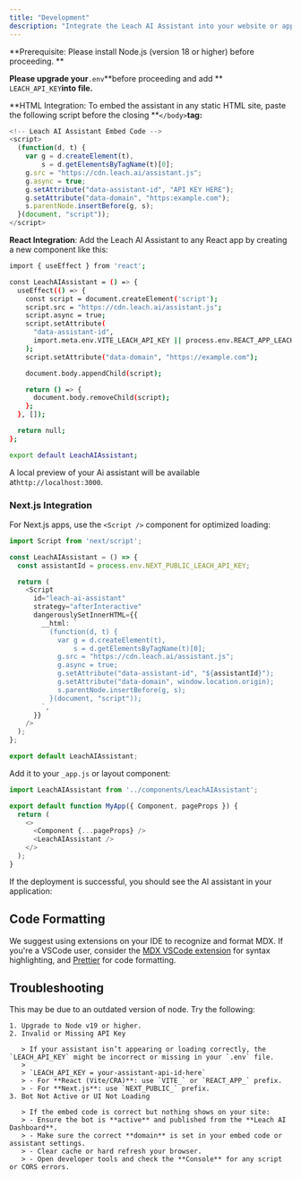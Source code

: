 ```yaml
---
title: "Development"
description: "Integrate the Leach AI Assistant into your website or application in just a few lines of code. Below are the methods for HTML, React, and Next.js environments."
---
```


<Info>
  **Prerequisite: Please install Node.js (version 18 or higher) before proceeding. **

  **Please upgrade your**`.env`**before proceeding and add ** `LEACH_API_KEY`**into file.** 
</Info>

**HTML Integration: To embed the assistant in any static HTML site, paste the following script before the closing **`</body>`**tag:** 

<CodeGroup>

```javascript filename [expandable]
<!-- Leach AI Assistant Embed Code -->
<script>
  (function(d, t) {
    var g = d.createElement(t),
        s = d.getElementsByTagName(t)[0];
    g.src = "https://cdn.leach.ai/assistant.js";
    g.async = true;
    g.setAttribute("data-assistant-id", "API KEY HERE");
    g.setAttribute("data-domain", "https:example.com");
    s.parentNode.insertBefore(g, s);
  }(document, "script"));
</script>
```

</CodeGroup>

**React Integration**: Add the Leach AI Assistant to any React app by creating a new component like this:

```bash
import { useEffect } from 'react';

const LeachAIAssistant = () => {
  useEffect(() => {
    const script = document.createElement('script');
    script.src = "https://cdn.leach.ai/assistant.js";
    script.async = true;
    script.setAttribute(
      "data-assistant-id",
      import.meta.env.VITE_LEACH_API_KEY || process.env.REACT_APP_LEACH_API_KEY
    );
    script.setAttribute("data-domain", "https://example.com");

    document.body.appendChild(script);

    return () => {
      document.body.removeChild(script);
    };
  }, []);

  return null;
};

export default LeachAIAssistant;
```

A local preview of your Ai assistant will be available at`http://localhost:3000`.

### Next.js Integration

For Next.js apps, use the `<Script />` component for optimized loading:

```typescript
import Script from 'next/script';

const LeachAIAssistant = () => {
  const assistantId = process.env.NEXT_PUBLIC_LEACH_API_KEY;

  return (
    <Script
      id="leach-ai-assistant"
      strategy="afterInteractive"
      dangerouslySetInnerHTML={{
        __html: `
          (function(d, t) {
            var g = d.createElement(t),
                s = d.getElementsByTagName(t)[0];
            g.src = "https://cdn.leach.ai/assistant.js";
            g.async = true;
            g.setAttribute("data-assistant-id", "${assistantId}");
            g.setAttribute("data-domain", window.location.origin);
            s.parentNode.insertBefore(g, s);
          }(document, "script"));
        `,
      }}
    />
  );
};

export default LeachAIAssistant;
```

Add it to your `_app.js` or layout component:

```javascript
import LeachAIAssistant from '../components/LeachAIAssistant';

export default function MyApp({ Component, pageProps }) {
  return (
    <>
      <Component {...pageProps} />
      <LeachAIAssistant />
    </>
  );
}
```

If the deployment is successful, you should see the AI assistant in your application:

## Code Formatting

We suggest using extensions on your IDE to recognize and format MDX. If you're a VSCode user, consider the [MDX VSCode extension](https://marketplace.visualstudio.com/items?itemName=unifiedjs.vscode-mdx) for syntax highlighting, and [Prettier](https://marketplace.visualstudio.com/items?itemName=esbenp.prettier-vscode) for code formatting.

## Troubleshooting

<AccordionGroup>
  <Accordion title="Having issues with your Leach AI Assistant? Here are a few common problems and how to fix them:">
    This may be due to an outdated version of node. Try the following:

    1. Upgrade to Node v19 or higher.
    2. Invalid or Missing API Key

       > If your assistant isn’t appearing or loading correctly, the `LEACH_API_KEY` might be incorrect or missing in your `.env` file.
       >
       > `LEACH_API_KEY = your-assistant-api-id-here`
       > - For **React (Vite/CRA)**: use `VITE_` or `REACT_APP_` prefix.
       > - For **Next.js**: use `NEXT_PUBLIC_` prefix.
    3. Bot Not Active or UI Not Loading

       > If the embed code is correct but nothing shows on your site:
       > - Ensure the bot is **active** and published from the **Leach AI Dashboard**.
       > - Make sure the correct **domain** is set in your embed code or assistant settings.
       > - Clear cache or hard refresh your browser.
       > - Open developer tools and check the **Console** for any script or CORS errors.
  </Accordion>
</AccordionGroup>